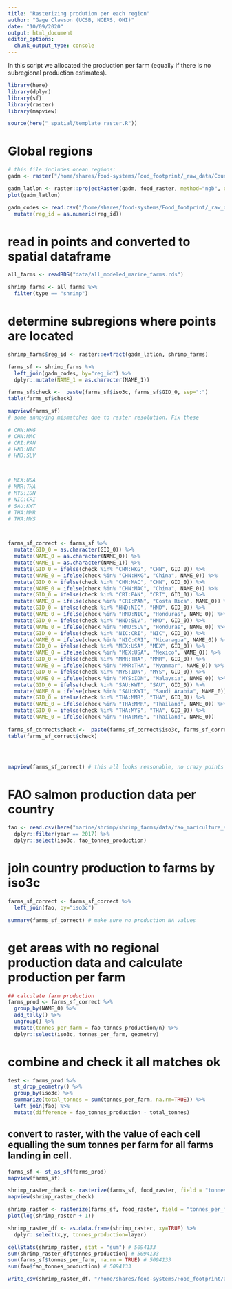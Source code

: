 ```yaml
---
title: "Rasterizing prodution per each region"
author: "Gage Clawson (UCSB, NCEAS, OHI)"
date: "10/09/2020"
output: html_document
editor_options: 
  chunk_output_type: console
---
```



In this script we allocated the production per farm (equally if there is no subregional production estimates). 

```r

library(here)
library(dplyr)
library(sf)
library(raster)
library(mapview)

source(here("_spatial/template_raster.R"))


```


# Global regions

```r

# this file includes ocean regions:
gadm <- raster("/home/shares/food-systems/Food_footprint/_raw_data/Country_regions/gadm36mol_pyfill_10km.tif")

gadm_latlon <- raster::projectRaster(gadm, food_raster, method="ngb", over=TRUE)
plot(gadm_latlon)

gadm_codes <- read.csv("/home/shares/food-systems/Food_footprint/_raw_data/Country_regions/gadm_reg_codes.csv") %>% 
  mutate(reg_id = as.numeric(reg_id))

```

# read in points and converted to spatial dataframe
```r

all_farms <- readRDS("data/all_modeled_marine_farms.rds")

shrimp_farms <- all_farms %>%
  filter(type == "shrimp")

```


# determine subregions where points are located

```r

shrimp_farms$reg_id <- raster::extract(gadm_latlon, shrimp_farms) 

farms_sf <- shrimp_farms %>%
  left_join(gadm_codes, by="reg_id") %>%
  dplyr::mutate(NAME_1 = as.character(NAME_1)) 

farms_sf$check <-  paste(farms_sf$iso3c, farms_sf$GID_0, sep=":")
table(farms_sf$check)

mapview(farms_sf)
# some annoying mismatches due to raster resolution. Fix these

# CHN:HKG
# CHN:MAC
# CRI:PAN
# HND:NIC
# HND:SLV



# MEX:USA
# MMR:THA
# MYS:IDN
# NIC:CRI
# SAU:KWT
# THA:MMR
# THA:MYS



farms_sf_correct <- farms_sf %>%
  mutate(GID_0 = as.character(GID_0)) %>%
  mutate(NAME_0 = as.character(NAME_0)) %>%
  mutate(NAME_1 = as.character(NAME_1)) %>%
  mutate(GID_0 = ifelse(check %in% "CHN:HKG", "CHN", GID_0)) %>%
  mutate(NAME_0 = ifelse(check %in% "CHN:HKG", "China", NAME_0)) %>%
  mutate(GID_0 = ifelse(check %in% "CHN:MAC", "CHN", GID_0)) %>%
  mutate(NAME_0 = ifelse(check %in% "CHN:MAC", "China", NAME_0)) %>%
  mutate(GID_0 = ifelse(check %in% "CRI:PAN", "CRI", GID_0)) %>%
  mutate(NAME_0 = ifelse(check %in% "CRI:PAN", "Costa Rica", NAME_0)) %>%  
  mutate(GID_0 = ifelse(check %in% "HND:NIC", "HND", GID_0)) %>%
  mutate(NAME_0 = ifelse(check %in% "HND:NIC", "Honduras", NAME_0)) %>%  
  mutate(GID_0 = ifelse(check %in% "HND:SLV", "HND", GID_0)) %>%
  mutate(NAME_0 = ifelse(check %in% "HND:SLV", "Honduras", NAME_0)) %>%   
  mutate(GID_0 = ifelse(check %in% "NIC:CRI", "NIC", GID_0)) %>%
  mutate(NAME_0 = ifelse(check %in% "NIC:CRI", "Nicaragua", NAME_0)) %>%  
  mutate(GID_0 = ifelse(check %in% "MEX:USA", "MEX", GID_0)) %>%
  mutate(NAME_0 = ifelse(check %in% "MEX:USA", "Mexico", NAME_0)) %>%   
  mutate(GID_0 = ifelse(check %in% "MMR:THA", "MMR", GID_0)) %>%
  mutate(NAME_0 = ifelse(check %in% "MMR:THA", "Myanmar", NAME_0)) %>% 
  mutate(GID_0 = ifelse(check %in% "MYS:IDN", "MYS", GID_0)) %>%
  mutate(NAME_0 = ifelse(check %in% "MYS:IDN", "Malaysia", NAME_0)) %>%
  mutate(GID_0 = ifelse(check %in% "SAU:KWT", "SAU", GID_0)) %>%
  mutate(NAME_0 = ifelse(check %in% "SAU:KWT", "Saudi Arabia", NAME_0)) %>%  
  mutate(GID_0 = ifelse(check %in% "THA:MMR", "THA", GID_0)) %>%
  mutate(NAME_0 = ifelse(check %in% "THA:MMR", "Thailand", NAME_0)) %>%  
  mutate(GID_0 = ifelse(check %in% "THA:MYS", "THA", GID_0)) %>%
  mutate(NAME_0 = ifelse(check %in% "THA:MYS", "Thailand", NAME_0)) 
  
farms_sf_correct$check <-  paste(farms_sf_correct$iso3c, farms_sf_correct$GID_0, sep=":")
table(farms_sf_correct$check)




mapview(farms_sf_correct) # this all looks reasonable, no crazy points
```


# FAO salmon production data per country
```r

fao <- read.csv(here("marine/shrimp/shrimp_farms/data/fao_mariculture_shrimp.csv")) %>%
  dplyr::filter(year == 2017) %>%
  dplyr::select(iso3c, fao_tonnes_production)

```


# join country production to farms by iso3c

```r

farms_sf_correct <- farms_sf_correct %>%
  left_join(fao, by="iso3c")

summary(farms_sf_correct) # make sure no production NA values

```

# get areas with no regional production data and calculate production per farm

```r

## calculate farm production
farms_prod <- farms_sf_correct %>%
  group_by(NAME_0) %>%
  add_tally() %>%
  ungroup() %>%
  mutate(tonnes_per_farm = fao_tonnes_production/n) %>%
  dplyr::select(iso3c, tonnes_per_farm, geometry)

```

# combine and check it all matches ok

```r

test <- farms_prod %>%
  st_drop_geometry() %>%
  group_by(iso3c) %>%
  summarize(total_tonnes = sum(tonnes_per_farm, na.rm=TRUE)) %>%
  left_join(fao) %>%
  mutate(difference = fao_tonnes_production - total_tonnes)


```

## convert to raster, with the value of each cell equalling the sum tonnes per farm for all farms landing in cell.

```r

farms_sf <- st_as_sf(farms_prod)
mapview(farms_sf)

shrimp_raster_check <- rasterize(farms_sf, food_raster, field = "tonnes_per_farm", fun=sum)
mapview(shrimp_raster_check)

shrimp_raster <- rasterize(farms_sf, food_raster, field = "tonnes_per_farm", fun=sum, background=0)
plot(log(shrimp_raster + 1))

shrimp_raster_df <- as.data.frame(shrimp_raster, xy=TRUE) %>%
  dplyr::select(x,y, tonnes_production=layer)

cellStats(shrimp_raster, stat = "sum") # 5094133
sum(shrimp_raster_df$tonnes_production) # 5094133
sum(farms_sf$tonnes_per_farm, na.rm = TRUE) # 5094133
sum(fao$fao_tonnes_production) # 5094133

write_csv(shrimp_raster_df, "/home/shares/food-systems/Food_footprint/all_food_systems/dataprep/aquaculture/marine/shrimp/shrimp_farm_updated.csv")

```
